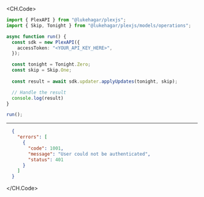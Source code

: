 
<CH.Code>
```typescript ApplyUpdates.ts
import { PlexAPI } from "@lukehagar/plexjs";
import { Skip, Tonight } from "@lukehagar/plexjs/models/operations";

async function run() {
  const sdk = new PlexAPI({
    accessToken: "<YOUR_API_KEY_HERE>",
  });

  const tonight = Tonight.Zero;
  const skip = Skip.One;
  
  const result = await sdk.updater.applyUpdates(tonight, skip);

  // Handle the result
  console.log(result)
}

run();
```
---

```json Example Response
  {
    "errors": [
      {
        "code": 1001,
        "message": "User could not be authenticated",
        "status": 401
      }
    ]
  }
```
</CH.Code>
